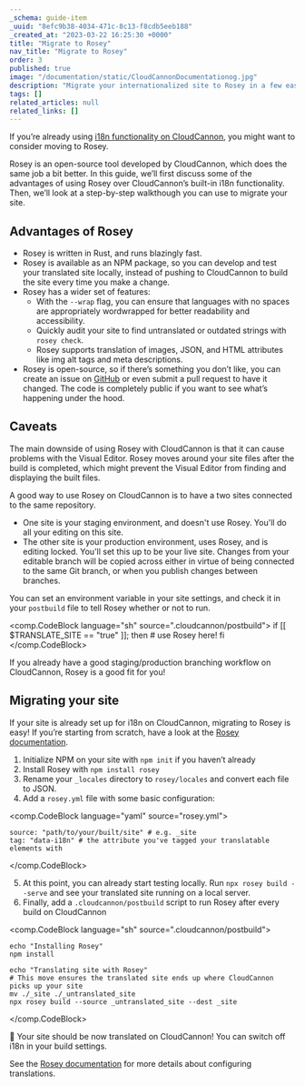 ```yaml
---
_schema: guide-item
_uuid: "8efc9b38-4034-471c-8c13-f8cdb5eeb188"
_created_at: "2023-03-22 16:25:30 +0000"
title: "Migrate to Rosey"
nav_title: "Migrate to Rosey"
order: 3
published: true
image: "/documentation/static/CloudCannonDocumentationog.jpg"
description: "Migrate your internationalized site to Rosey in a few easy steps."
tags: []
related_articles: null
related_links: []
---
```


If you’re already using [i18n functionality on CloudCannon](/documentation/articles/adding-i18n-to-your-site-for-global-audiences/), you might want to consider moving to Rosey. 

Rosey is an open-source tool developed by CloudCannon, which does the same job a bit better. In this guide, we’ll first discuss some of the advantages of using Rosey over CloudCannon’s built-in i18n functionality. Then, we’ll look at a step-by-step walkthough you can use to migrate your site.

## Advantages of Rosey

- Rosey is written in Rust, and runs blazingly fast.
- Rosey is available as an NPM package, so you can develop and test your translated site locally, instead of pushing to CloudCannon to build the site every time you make a change.
- Rosey has a wider set of features:
    - With the `--wrap` flag, you can ensure that languages with no spaces are appropriately wordwrapped for better readability and accessibility.
    - Quickly audit your site to find untranslated or outdated strings with `rosey check`.
    - Rosey supports translation of images, JSON, and HTML attributes like img alt tags and meta descriptions.
- Rosey is open-source, so if there’s something you don’t like, you can create an issue on [GitHub](https://github.com/CloudCannon/rosey) or even submit a pull request to have it changed. The code is completely public if you want to see what’s happening under the hood.

## Caveats

The main downside of using Rosey with CloudCannon is that it can cause problems with the Visual Editor. Rosey moves around your site files after the build is completed, which might prevent the Visual Editor from finding and displaying the built files.

A good way to use Rosey on CloudCannon is to have a two sites connected to the same repository. 

* One site is your staging environment, and doesn't use Rosey. You'll do all your editing on this site.
* The other site is your production environment, uses Rosey, and is editing locked. You'll set this up to be your live site. Changes from your editable branch will be copied across either in virtue of being connected to the same Git branch, or when you publish changes between branches.

You can set an environment variable in your site settings, and check it in your `postbuild` file to tell Rosey whether or not to run.

<comp.CodeBlock language="sh" source=".cloudcannon/postbuild">
if [[ $TRANSLATE_SITE == "true" ]];
then
    \# use Rosey here!
fi
</comp.CodeBlock>

If you already have a good staging/production branching workflow on CloudCannon, Rosey is a good fit for you!

## Migrating your site

If your site is already set up for i18n on CloudCannon, migrating to Rosey is easy! If you’re starting from scratch, have a look at the [Rosey documentation](https://www.notion.so/Prevent-wordwrapping-of-inappropriate-elements-by-Rosey-9f3fcd09e02b43e4bca3d7d19cc96ca1).

1. Initialize NPM on your site with `npm init` if you haven’t already
2. Install Rosey with `npm install rosey`
3. Rename your `_locales` directory to `rosey/locales` and convert each file to JSON.
4. Add a `rosey.yml` file with some basic configuration:

<comp.CodeBlock language="yaml" source="rosey.yml">
```
source: "path/to/your/built/site" # e.g. _site
tag: "data-i18n" # the attribute you've tagged your translatable elements with
```
</comp.CodeBlock>
    
5. At this point, you can already start testing locally. Run `npx rosey build --serve` and see your translated site running on a local server.
6. Finally, add a `.cloudcannon/postbuild` script to run Rosey after every build on CloudCannon
    
<comp.CodeBlock language="sh" source=".cloudcannon/postbuild">
```
echo "Installing Rosey"
npm install

echo "Translating site with Rosey"
# This move ensures the translated site ends up where CloudCannon picks up your site
mv ./_site ./_untranslated_site                  
npx rosey build --source _untranslated_site --dest _site
```
</comp.CodeBlock>

🎉 Your site should be now translated on CloudCannon! You can switch off i18n in your build settings.

See the [Rosey documentation](https://rosey.app) for more details about configuring translations.
